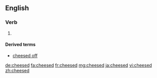 ==English==

===Verb===
{{head|en}}

# {{en-past of|cheese}}

====Derived terms====
* [[cheesed off]]

[[de:cheesed]]
[[fa:cheesed]]
[[fr:cheesed]]
[[mg:cheesed]]
[[ja:cheesed]]
[[vi:cheesed]]
[[zh:cheesed]]